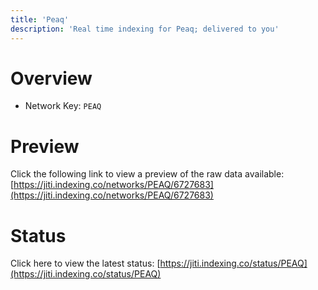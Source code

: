 ```yaml
---
title: 'Peaq'
description: 'Real time indexing for Peaq; delivered to you'
---
```


# Overview
- Network Key: `PEAQ`

# Preview
Click the following link to view a preview of the raw data available: [https://jiti.indexing.co/networks/PEAQ/6727683](https://jiti.indexing.co/networks/PEAQ/6727683)

# Status
Click here to view the latest status: [https://jiti.indexing.co/status/PEAQ](https://jiti.indexing.co/status/PEAQ)

